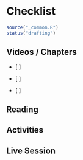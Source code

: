 # Checklist {#production-checklist .unnumbered}

```r
source("_common.R")
status("drafting")
```

## Videos / Chapters 

- [ ]

- [ ]

- [ ]

## Reading 


## Activities 


## Live Session 
